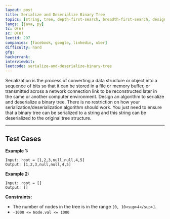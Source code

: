 ```yaml
---
layout: post
title: Serialize and Deserialize Binary Tree
topics: [string, tree, depth-first-search, breadth-first-search, design, binary-tree]
langs: [java, py]
tc: O(n)
sc: O(n)
leetid: 297
companies: [facebook, google, linkedin, uber]
difficulty: hard
gfg: 
hackerrank: 
interviewbit: 
leetcode: serialize-and-deserialize-binary-tree
---
```

Serialization is the process of converting a data structure or object into a sequence of bits so that it can be stored in a file or memory buffer, or transmitted across a network connection link to be reconstructed later in the same or another computer environment.
Design an algorithm to serialize and deserialize a binary tree. There is no restriction on how your serialization/deserialization algorithm should work. You just need to ensure that a binary tree can be serialized to a string and this string can be deserialized to the original tree structure.
 
---
## Test Cases
**Example 1:**

<MdxImage src="https://assets.leetcode.com/uploads/2020/09/15/serdeser.jpg" />

```
Input: root = [1,2,3,null,null,4,5]
Output: [1,2,3,null,null,4,5]
```

**Example 2:**
```
Input: root = []
Output: []
```

**Constraints:**
* The number of nodes in the tree is in the range `[0, 10<sup>4</sup>]`.
* `-1000 <= Node.val <= 1000`

        